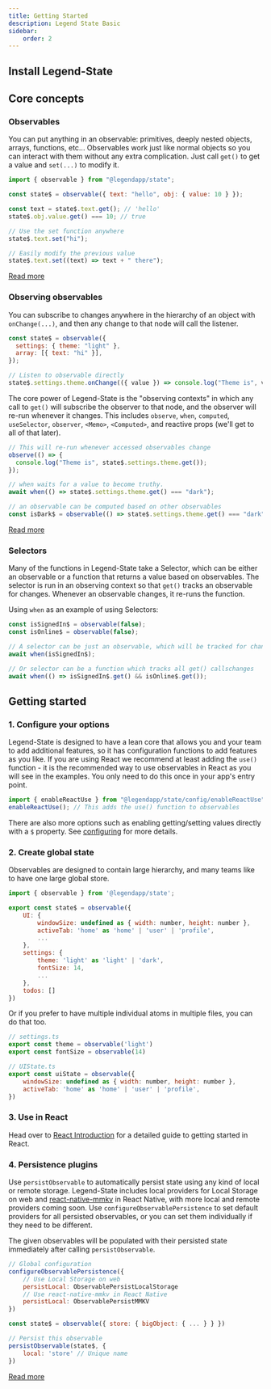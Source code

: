 ```yaml
---
title: Getting Started
description: Legend State Basic
sidebar:
    order: 2
---
```



## Install Legend-State

<Install />

## Core concepts

### Observables

You can put anything in an observable: primitives, deeply nested objects, arrays, functions, etc... Observables work just like normal objects so you can interact with them without any extra complication. Just call `get()` to get a value and `set(...)` to modify it.

```js
import { observable } from "@legendapp/state";

const state$ = observable({ text: "hello", obj: { value: 10 } });

const text = state$.text.get(); // 'hello'
state$.obj.value.get() === 10; // true

// Use the set function anywhere
state$.text.set("hi");

// Easily modify the previous value
state$.text.set((text) => text + " there");
```

[Read more](../../usage/observable)

### Observing observables

You can subscribe to changes anywhere in the hierarchy of an object with `onChange(...)`, and then any change to that node will call the listener.

```js
const state$ = observable({
  settings: { theme: "light" },
  array: [{ text: "hi" }],
});

// Listen to observable directly
state$.settings.theme.onChange(({ value }) => console.log("Theme is", value));
```

The core power of Legend-State is the "observing contexts" in which any call to `get()` will subscribe the observer to that node, and the observer will re-run whenever it changes. This includes `observe`, `when`, `computed`, `useSelector`, `observer`, `<Memo>`, `<Computed>`, and reactive props (we'll get to all of that later).

```js
// This will re-run whenever accessed observables change
observe(() => {
  console.log("Theme is", state$.settings.theme.get());
});

// when waits for a value to become truthy.
await when(() => state$.settings.theme.get() === "dark");

// an observable can be computed based on other observables
const isDark$ = observable(() => state$.settings.theme.get() === "dark");
```

[Read more](../../usage/reactivity)

### Selectors

Many of the functions in Legend-State take a Selector, which can be either an observable or a function that returns a value based on observables. The selector is run in an observing context so that `get()` tracks an observable for changes. Whenever an observable changes, it re-runs the function.

Using `when` as an example of using Selectors:

```js
const isSignedIn$ = observable(false);
const isOnline$ = observable(false);

// A selector can be just an observable, which will be tracked for changes
await when(isSignedIn$);

// Or selector can be a function which tracks all get() callschanges
await when(() => isSignedIn$.get() && isOnline$.get());
```

## Getting started

### 1. Configure your options

Legend-State is designed to have a lean core that allows you and your team to add additional features, so it has configuration functions to add features as you like. If you are using React we recommend at least adding the `use()` function - it is the recommended way to use observables in React as you will see in the examples. You only need to do this once in your app's entry point.

```jsx
import { enableReactUse } from "@legendapp/state/config/enableReactUse";
enableReactUse(); // This adds the use() function to observables
```

There are also more options such as enabling getting/setting values directly with a `$` property. See [configuring](../../usage/configuring) for more details.

### 2. Create global state

Observables are designed to contain large hierarchy, and many teams like to have one large global store.

```js
import { observable } from '@legendapp/state';

export const state$ = observable({
    UI: {
        windowSize: undefined as { width: number, height: number },
        activeTab: 'home' as 'home' | 'user' | 'profile',
        ...
    },
    settings: {
        theme: 'light' as 'light' | 'dark',
        fontSize: 14,
        ...
    },
    todos: []
})
```

Or if you prefer to have multiple individual atoms in multiple files, you can do that too.

```js
// settings.ts
export const theme = observable('light')
export const fontSize = observable(14)

// UIState.ts
export const uiState = observable({
    windowSize: undefined as { width: number, height: number },
    activeTab: 'home' as 'home' | 'user' | 'profile',
})
```

### 3. Use in React

Head over to [React Introduction](../../react/react-introduction) for a detailed guide to getting started in React.

### 4. Persistence plugins

Use `persistObservable` to automatically persist state using any kind of local or remote storage. Legend-State includes local providers for Local Storage on web and [react-native-mmkv](https://github.com/mrousavy/react-native-mmkv) in React Native, with more local and remote providers coming soon. Use `configureObservablePersistence` to set default providers for all persisted observables, or you can set them individually if they need to be different.

The given observables will be populated with their persisted state immediately after calling `persistObservable`.

```js
// Global configuration
configureObservablePersistence({
    // Use Local Storage on web
    persistLocal: ObservablePersistLocalStorage
    // Use react-native-mmkv in React Native
    persistLocal: ObservablePersistMMKV
})

const state$ = observable({ store: { bigObject: { ... } } })

// Persist this observable
persistObservable(state$, {
    local: 'store' // Unique name
})
```

[Read more](../../guides/persistence)
